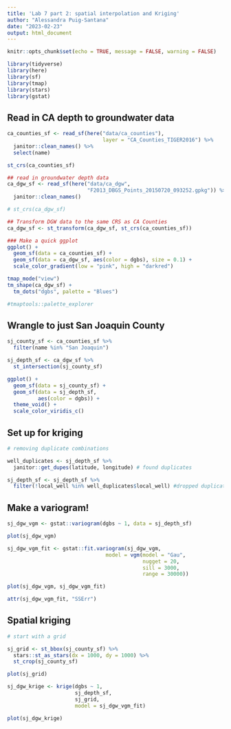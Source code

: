 ```yaml
---
title: 'Lab 7 part 2: spatial interpolation and Kriging'
author: "Alessandra Puig-Santana"
date: "2023-02-23"
output: html_document
---
```


```r
knitr::opts_chunk$set(echo = TRUE, message = FALSE, warning = FALSE)

library(tidyverse)
library(here)
library(sf)
library(tmap)
library(stars)
library(gstat)
```

## Read in CA depth to groundwater data
```r
ca_counties_sf <- read_sf(here("data/ca_counties"),
                               layer = "CA_Counties_TIGER2016") %>%
  janitor::clean_names() %>%
  select(name)

st_crs(ca_counties_sf)

## read in groundwater depth data
ca_dgw_sf <- read_sf(here("data/ca_dgw",
                          "F2013_DBGS_Points_20150720_093252.gpkg")) %>%
  janitor::clean_names()

# st_crs(ca_dgw_sf)

## Transform DGW data to the same CRS as CA Counties 
ca_dgw_sf <- st_transform(ca_dgw_sf, st_crs(ca_counties_sf))

### Make a quick ggplot
ggplot() +
  geom_sf(data = ca_counties_sf) +
  geom_sf(data = ca_dgw_sf, aes(color = dgbs), size = 0.1) +
  scale_color_gradient(low = "pink", high = "darkred")

tmap_mode("view") 
tm_shape(ca_dgw_sf) +
  tm_dots("dgbs", palette = "Blues")

#tmaptools::palette_explorer
```

## Wrangle to just San Joaquin County
```r
sj_county_sf <- ca_counties_sf %>%
  filter(name %in% "San Joaquin")

sj_depth_sf <- ca_dgw_sf %>%
  st_intersection(sj_county_sf)

ggplot() +
  geom_sf(data = sj_county_sf) +
  geom_sf(data = sj_depth_sf, 
          aes(color = dgbs)) +
  theme_void() +
  scale_color_viridis_c()
```

## Set up for kriging
```r
# removing duplicate combinations

well_duplicates <- sj_depth_sf %>%
  janitor::get_dupes(latitude, longitude) # found duplicates

sj_depth_sf <- sj_depth_sf %>%
  filter(!local_well %in% well_duplicates$local_well) #dropped duplicates
```

## Make a variogram!
```r
sj_dgw_vgm <- gstat::variogram(dgbs ~ 1, data = sj_depth_sf)

plot(sj_dgw_vgm)

sj_dgw_vgm_fit <- gstat::fit.variogram(sj_dgw_vgm, 
                                model = vgm(model = "Gau",
                                            nugget = 20,
                                            sill = 3000,
                                            range = 30000))

plot(sj_dgw_vgm, sj_dgw_vgm_fit)

attr(sj_dgw_vgm_fit, "SSErr")
```

## Spatial kriging
```r
# start with a grid

sj_grid <- st_bbox(sj_county_sf) %>%
  stars::st_as_stars(dx = 1000, dy = 1000) %>%
  st_crop(sj_county_sf)

plot(sj_grid)
```

```r
sj_dgw_krige <- krige(dgbs ~ 1, 
                      sj_depth_sf,
                      sj_grid,
                      model = sj_dgw_vgm_fit)

plot(sj_dgw_krige)
```

